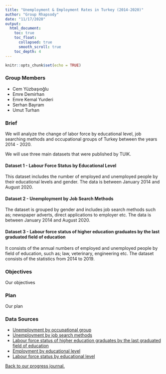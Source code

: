 ```yaml
---
title: "Unemployment & Employment Rates in Turkey (2014-2020)"
author: "Group Rhapsody"
date: "11/17/2020"
output: 
  html_document:
    toc: true
    toc_float: 
      collapsed: true
      smooth_scroll: true
    toc_depth: 4
---
```


```r
knitr::opts_chunk$set(echo = TRUE)
```

### Group Members

+ Cem Yüzbaşıoğlu
+ Emre Demirhan
+ Emre Kemal Yurderi
+ Serhan Bayram
+ Umut Turhan

### Brief

We will analyze the change of labor force by educational level, job searching methods and occupational groups of Turkey between the years 2014 - 2020. 

We will use three main datasets that were published by TUIK. 

#### Dataset 1 - Labour Force Status by Educational Level

This dataset includes the number of employed and unemployed people by their educational levels and gender. The data is between January 2014 and August 2020.

#### Dataset 2 - Unemployment by Job Search Methods

The dataset is grouped by gender and includes job search methods such as; newspaper adverts, direct applications to employer etc. The data is between January 2014 and August 2020.

#### Dataset 3 - Labour force status of higher education graduates by the last graduated  field of education 

It consists of the annual numbers of employed and unemployed people by field of education, such as; law, veterinary, engineering etc. The dataset consists of the statistics from 2014 to 2019.


### Objectives

Our objectives

### Plan

Our plan

### Data Sources

+ [Unemployment by occupational group](https://data.tuik.gov.tr/Bulten/DownloadIstatistikselTablo?p=VyBwucwx3Wx2uJXGxoM3soWzPxQv5BRhYRELMU0FhptFZ5Ythna2czyzH6s4rDxR)
+ [Unemployment by job search methods](https://data.tuik.gov.tr/Bulten/DownloadIstatistikselTablo?p=YD6JGk3HAkwb1wQadeYsjp8iMZJ1cmLtRnMCRXPG3aOudsWPijD1R0XxxA54Ehu8)
+ [Labour force status of higher education graduates by the last graduated  field of education](https://data.tuik.gov.tr/Bulten/DownloadIstatistikselTablo?p=vLICiE6Ol0yQYtmtU/kJ2JEnAr8Q14emL5iDhwHMpzChnPnzsVhz1tXV3REhaV9R)
+ [Employment by educational level](https://biruni.tuik.gov.tr/medas/?kn=72&locale=tr)
+ [Labour force status by educational level](https://data.tuik.gov.tr/Bulten/DownloadIstatistikselTablo?p=bWJMnEy0j6UZHm1gD5qqGkGNWSNKDEJ4I57rthEhkNd9qHF6QHUpwQl25NrXRpAg)

[Back to our progress journal.](https://pjournal.github.io/mef04g-rhapsody/)
